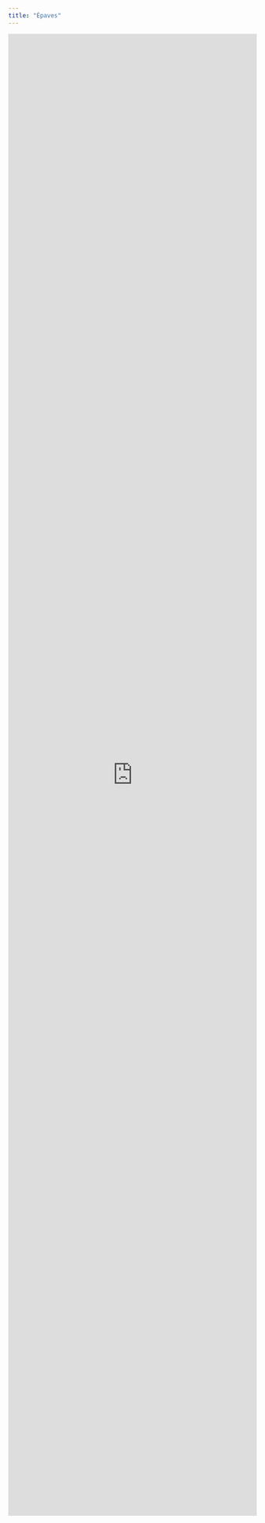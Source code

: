 ```yaml
---
title: "Épaves"
---
```


<iframe height="3000" width="100%" frameborder="no" src="https://diving.shinyapps.io/Epaves//"> </iframe>
